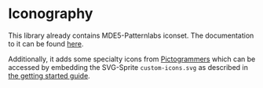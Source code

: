 
<Meta title="Iconography" />

# Iconography

This library already contains MDE5-Patternlabs iconset. The documentation to it can be found [here](https://patternlab.muenchen.space/?p=viewall-guidelines-icons).

Additionally, it adds some specialty icons from [Pictogrammers](https://pictogrammers.com/library/mdi) which can be accessed by embedding the SVG-Sprite `custom-icons.svg` as described in [the getting started guide](/docs/getting-started--docs#setup).

<IconGallery>
  <IconItem name="pencil">
    <svg fill="currentColor">
      <use href="#icon-pencil" />
    </svg>
  </IconItem>
  <IconItem name="dots-vertical">
    <svg fill="currentColor">
      <use href="#icon-dots-vertical" />
    </svg>
  </IconItem>
  <IconItem name="circle-off-outline">
    <svg fill="currentColor">
      <use href="#icon-circle-off-outline" />
    </svg>
  </IconItem>
  <IconItem name="account">
    <svg fill="currentColor">
      <use href="#icon-account" />
    </svg>
  </IconItem>
  <IconItem name="copy">
    <svg fill="currentColor">
      <use href="#icon-copy" />
    </svg>
  </IconItem>
  <IconItem name="printer">
    <svg fill="currentColor">
      <use href="#icon-printer" />
    </svg>
  </IconItem>
  <IconItem name="paperclip-straight">
    <svg fill="currentColor">
      <use href="#icon-paperclip-straight" />
    </svg>
  </IconItem>
  <IconItem name="user-fill">
    <svg fill="currentColor">
      <use href="#icon-user-fill" />
    </svg>
  </IconItem>
  <IconItem name="checklist">
    <svg fill="currentColor">
      <use href="#icon-checklist" />
    </svg>
  </IconItem>
  <IconItem name="order-bool-ascending">
    <svg fill="currentColor">
      <use href="#icon-order-bool-ascending" />
    </svg>
  </IconItem>
  <IconItem name="drag-vertical">
    <svg fill="currentColor">
      <use href="#icon-drag-vertical" />
    </svg>
  </IconItem>
  <IconItem name="arrow-up-down">
    <svg fill="currentColor">
      <use href="#icon-arrow-up-down" />
    </svg>
  </IconItem>
</IconGallery>
